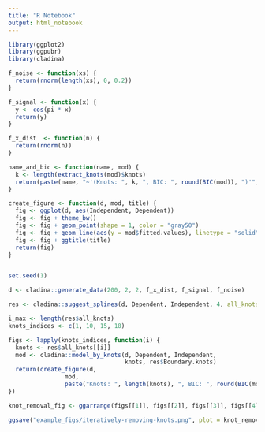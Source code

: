 ---
title: "R Notebook"
output: html_notebook
---

```{r}
library(ggplot2)
library(ggpubr)
library(cladina)

f_noise <- function(xs) {
  return(rnorm(length(xs), 0, 0.2))
}

f_signal <- function(x) {
  y <- cos(pi * x)
  return(y)
}

f_x_dist  <- function(n) {
  return(rnorm(n))
}

name_and_bic <- function(name, mod) {
  k <- length(extract_knots(mod)$knots)
  return(paste(name, "~'(Knots: ", k, ", BIC: ", round(BIC(mod)), ")'", sep = ""))
}

create_figure <- function(d, mod, title) {
  fig <- ggplot(d, aes(Independent, Dependent))
  fig <- fig + theme_bw()
  fig <- fig + geom_point(shape = 1, color = "gray50")
  fig <- fig + geom_line(aes(y = mod$fitted.values), linetype = "solid", color = "black", size = 0.5)
  fig <- fig + ggtitle(title)
  return(fig)
}


set.seed(1)

d <- cladina::generate_data(200, 2, 2, f_x_dist, f_signal, f_noise)

res <- cladina::suggest_splines(d, Dependent, Independent, 4, all_knots = TRUE)

i_max <- length(res$all_knots)
knots_indices <- c(1, 10, 15, 18)

figs <- lapply(knots_indices, function(i) {
  knots <- res$all_knots[[i]]
  mod <- cladina::model_by_knots(d, Dependent, Independent, 
                                 knots, res$Boundary.knots)
  return(create_figure(d, 
                mod, 
                paste("Knots: ", length(knots), ", BIC: ", round(BIC(mod), 0), sep = "")))
})

knot_removal_fig <- ggarrange(figs[[1]], figs[[2]], figs[[3]], figs[[4]], nrow = 2, ncol = 2)

ggsave("example_figs/iteratively-removing-knots.png", plot = knot_removal_fig, device = "png", dpi = "print")
```
